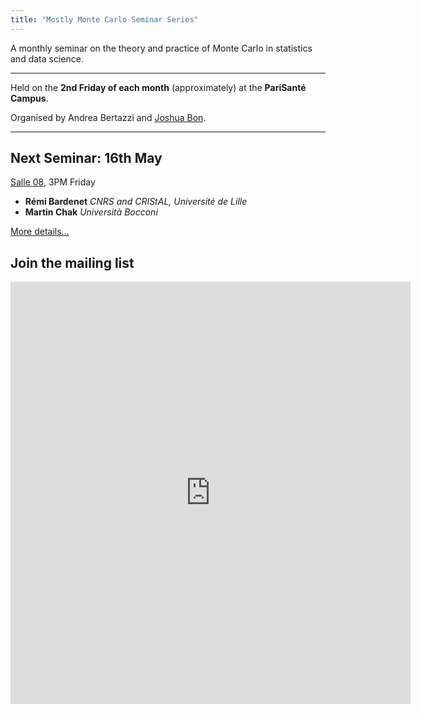 ```yaml
---
title: "Mostly Monte Carlo Seminar Series"
---
```


A monthly seminar on the theory and practice of Monte Carlo in statistics and data science.

------------------------------------------------------------------------

Held on the **2nd Friday of each month** (approximately) at the **PariSanté Campus**.

Organised by Andrea Bertazzi and [Joshua Bon](https://bonstats.github.io).

------------------------------------------------------------------------

::: callout-note
## Next Seminar: 16th May

[Salle 08](psc_rooms.qmd), 3PM Friday

-  **Rémi Bardenet** *CNRS and CRIStAL, Université de Lille*
-  **Martin Chak** *Università Bocconi*

[More details...](sem/2025/s2025_05.qmd)
:::

## Join the mailing list

<iframe src="https://docs.google.com/forms/d/e/1FAIpQLSeYfJCkKc8sO4SR8qemic3ctTwcoRcmCrapRHIIT-BFA3-pEA/viewform?embedded=true" width="640" height="676" frameborder="0" marginheight="0" marginwidth="0">

Loading...

</iframe>
